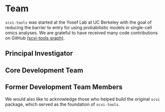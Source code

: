 
# Team

`scvi-tools` was started at the Yosef Lab at UC Berkeley with the goal of reducing the barrier to entry for using probabilistic models in single-cell omics analyses. We are grateful to have received many code contributions on GitHub [(scvi-tools graph)](https://github.com/YosefLab/scvi-tools/graphs/contributors).

## Principal Investigator

<div className="row">
  <div className="col col--4">
    <TeamCard
      className="col col--4"
      name="Nir Yosef"
      image={useBaseUrl(`img/team-pics/nir.jpeg`)}
      description="UC Berkeley"
      websiteLink="https://yoseflab.github.io"
      githubLink="https://github.com/YosefLab"
      twitterLink="https://twitter.com/YosefLab"
    />
  </div>
</div>

## Core Development Team

<div className="row">
  <div className="col col--4">
    <TeamCard
      name="Adam Gayoso"
      description="UC Berkeley"
      image={useBaseUrl(`img/team-pics/adam.jpeg`)}
      websiteLink="https://adamgayoso.com"
      githubLink="https://github.com/adamgayoso"
      twitterLink="https://twitter.com/adamgayoso"
    />
  </div>
  <div className="col col--4">
    <TeamCard
      name="Galen Xing"
      description="UC Berkeley"
      image={useBaseUrl(`img/team-pics/galen.jpeg`)}
      websiteLink="https://galenxing.com"
      githubLink="https://github.com/galenxing"
      twitterLink="https://twitter.com/galenxing"
    />
  </div>
  <div className="col col--4">
    <TeamCard
      name="Romain Lopez"
      description="Genentech / Stanford"
      image={useBaseUrl(`img/team-pics/romain.jpeg`)}
      websiteLink="https://romain-lopez.github.io"
      githubLink="https://github.com/romain-lopez"
      twitterLink="https://twitter.com/_romain_lopez_"
    />
  </div>
  <div className="col col--4">
    <TeamCard
      name="Pierre Boyeau"
      description="UC Berkeley"
      image={useBaseUrl(`img/team-pics/pierre.jpeg`)}
    />
  </div>
  <div className="col col--4">
    <TeamCard
      name="Justin Hong"
      description="UC Berkeley"
      image={useBaseUrl(`img/team-pics/justin.jpeg`)}
      websiteLink="https://jjhong922.github.io"
      githubLink="https://github.com/jjhong922"
      twitterLink="https://twitter.com/justin_j_hong"
    />
  </div>
  <div className="col col--4">
    <TeamCard
      name="Valeh Valiollah Pour Amiri"
      image={useBaseUrl(`img/team-pics/valeh.jpeg`)}
      description="UC Berkeley"
    />
  </div>
</div>

## Former Development Team Members

We would also like to acknowledge those who helped build the original `scvi` package, which served as the foundation of `scvi-tools`.

<div className="row">
  <div className="col col--4">
    <TeamCard
      name="Jeffrey Regier"
      websiteLink="https://regier.stat.lsa.umich.edu/"
    />
  </div>
  <div className="col col--4">
    <TeamCard
      name="Edouard Mehlman"
      websiteLink="https://edouard360.github.io/about/"
    />
  </div>
  <div className="col col--4">
    <TeamCard name="Yining Liu" />
  </div>
  <div className="col col--4">
    <TeamCard name="Maxime Langevin" />
  </div>
  <div className="col col--4">
    <TeamCard name="Gabriel Misrachi" />
  </div>
  <div className="col col--4">
    <TeamCard name="Achille Nazaret" websiteLink="https://nazaret.me/" />
  </div>
  <div className="col col--4">
    <TeamCard name="Oscar Clivio" />
  </div>
  <div className="col col--4">
    <TeamCard name="Jules Samaran" />
  </div>
  <div className="col col--4">
    <TeamCard name="Valentine Svensson" />
  </div>
</div>
